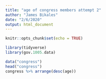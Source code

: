 ```yaml
---
title: "age of congress members attempt 2"
author: "James Bikales"
date: "2/6/2020"
output: html_document
---
```


```r
knitr::opts_chunk$set(echo = TRUE)

library(tidyverse) 
library(gov.1005.data)
```

```r
data("congress")
head("congress")
congress %>% arrange(desc(age))

```

